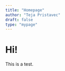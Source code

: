 ```yaml
---
title: "Homepage"
author: "Teja Pristavec"
draft: false
type: "mypage"
---
```


# Hi!

This is a test.


